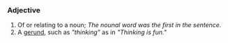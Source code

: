 ===Adjective===
#Of or relating to a noun; ''The nounal word was the first in the sentence.''
#A [[gerund]], such as ''"thinking"'' as in ''"Thinking is fun."''